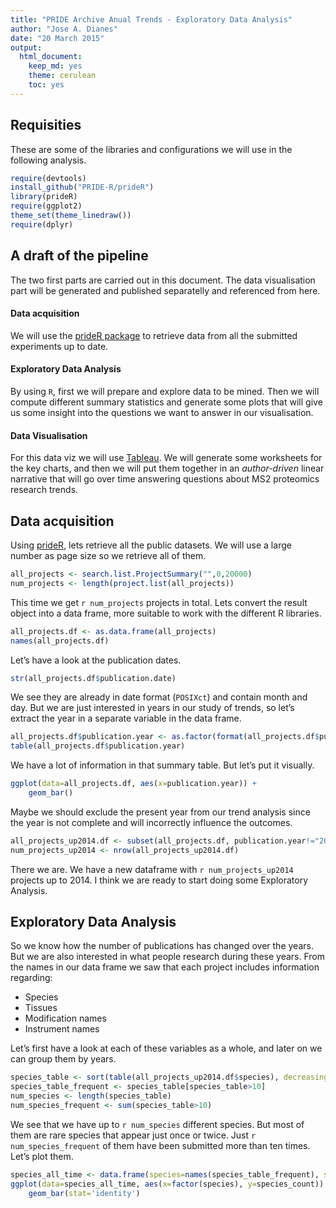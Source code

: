 ```yaml
---
title: "PRIDE Archive Anual Trends - Exploratory Data Analysis"
author: "Jose A. Dianes"
date: "20 March 2015"
output:
  html_document:
    keep_md: yes
    theme: cerulean
    toc: yes
---
```


## Requisities  

These are some of the libraries and configurations we will use in the 
following analysis.  

```r
require(devtools)
install_github("PRIDE-R/prideR")
library(prideR)
require(ggplot2)
theme_set(theme_linedraw())
require(dplyr)
```

## A draft of the pipeline  

The two first parts are carried out in this document. The data visualisation part
will be generated and published separatelly and referenced from here.  

#### Data acquisition

We will use the [prideR package](http://pride-r.github.io/prideR) to retrieve 
data from all the submitted experiments up to date.  

#### Exploratory Data Analysis  

By using `R`, first we will prepare and explore data to be mined. Then we will
compute different summary statistics and generate some plots that will give us
some insight into the questions we want to answer in our visualisation.  

#### Data Visualisation  

For this data viz we will use [Tableau](http://www.tableau.com). We will generate some worksheets for the 
key charts, and then we will put them together in an *author-driven* linear
narrative that will go over time answering questions about MS2 proteomics 
research trends.  

## Data acquisition  

Using [prideR](http://pride-r.github.io/prideR), lets retrieve all the public 
datasets. We will use a large number as page size so we retrieve all of them.    

```r
all_projects <- search.list.ProjectSummary("",0,20000)
num_projects <- length(project.list(all_projects))
```

This time we get `r num_projects` projects in total. Lets convert the result 
object into a data frame, more suitable to work with the different R libraries.  

```r
all_projects.df <- as.data.frame(all_projects)
names(all_projects.df)
```

Let's have a look at the publication dates.  

```r
str(all_projects.df$publication.date)
```

We see they are already in date format (`POSIXct`) and contain month and day. But we are just
interested in years in our study of trends, so let's extract the year in a separate
variable in the data frame.  

```r
all_projects.df$publication.year <- as.factor(format(all_projects.df$publication.date, "%Y"))
table(all_projects.df$publication.year)
```

We have a lot of information in that summary table. But let's put it visually.  

```r
ggplot(data=all_projects.df, aes(x=publication.year)) +
    geom_bar()
```

Maybe we should exclude the present year from our trend analysis since the year
is not complete and will incorrectly influence the outcomes.  

```r
all_projects_up2014.df <- subset(all_projects.df, publication.year!="2015")
num_projects_up2014 <- nrow(all_projects_up2014.df)
```

There we are. We have a new dataframe with `r num_projects_up2014` projects 
up to 2014. I think we are ready to start doing some Exploratory Analysis.  

## Exploratory Data Analysis  

So we know how the number of publications has changed over the years. But we are
also interested in what people research during these years. From the names in our
data frame we saw that each project includes information regarding:  

* Species  
* Tissues  
* Modification names  
* Instrument names  

Let's first have a look at each of these variables as a whole, and later on we
can group them by years.  

```r
species_table <- sort(table(all_projects_up2014.df$species), decreasing=T)
species_table_frequent <- species_table[species_table>10]
num_species <- length(species_table)
num_species_frequent <- sum(species_table>10)
```

We see that we have up to `r num_species` different species. But most of them 
are rare species that appear just once or twice. Just `r num_species_frequent`
of them have been submitted more than ten times. Let's plot them.    

```r
species_all_time <- data.frame(species=names(species_table_frequent), species_count=species_table_frequent)
ggplot(data=species_all_time, aes(x=factor(species), y=species_count)) +
    geom_bar(stat='identity')

```



